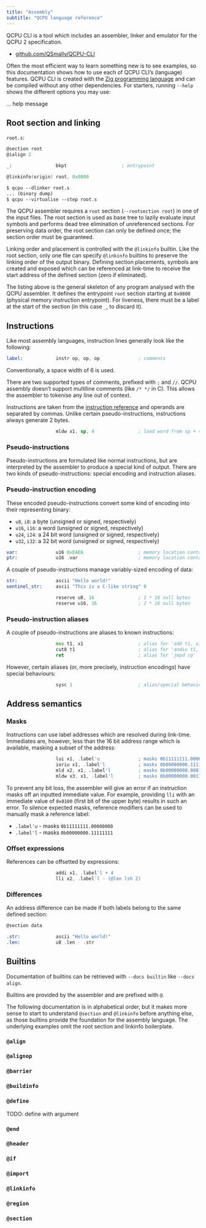 ```yaml
---
title: "Assembly"
subtitle: "QCPU language reference"
---
```


QCPU CLI is a tool which includes an assembler, linker and emulator for the QCPU 2 specification.

* [github.com/QSmally/QCPU-CLI](https://github.com/QSmally/QCPU-CLI)

Often the most efficient way to learn something new is to see examples, so this documentation shows
how to use each of QCPU CLI's (language) features. QCPU CLI is created with the [Zig programming language](https://ziglang.org)
and can be compiled without any other dependencies. For starters, running `--help` shows the
different options you may use:

... help message

## Root section and linking

`root.s`:

```.asm
@section root
@ialign 2

_:                bkpt                    ; entrypoint

@linkinfo(origin) root, 0x0800
```

```.txt
$ qcpu --dlinker root.s
... (binary dump)
$ qcpu --virtualise --step root.s
```

The QCPU assembler requires a `root` section (`--rootsection root`) in one of the input files. The
root section is used as base tree to lazily evaluate input symbols and performs dead tree
elimination of unreferenced sections. For preserving data order, the root section can only be
defined once; the section order must be guaranteed.

Linking order and placement is controlled with the `@linkinfo` builtin. Like the root section, only
one file can specify `@linkinfo` builtins to preserve the linking order of the output binary.
Defining section placements, symbols are created and exposed which can be referenced at link-time to
receive the start address of the defined section (zero if eliminated).

The listing above is the general skeleton of any program analysed with the QCPU assembler. It
defines the entrypoint `root` section starting at `0x0800` (physical memory instruction entrypoint).
For liveness, there must be a label at the start of the section (in this case `_`, to discard it).

## Instructions

Like most assembly languages, instruction lines generally look like the following:

```.asm
label:            instr op, op, op              ; comments                col 80
```

Conventionally, a space width of 6 is used.

There are two supported types of comments, prefixed with `;` and `//`. QCPU assembly doesn't support
multiline comments (like `/* */` in C). This allows the assembler to tokenise any line out of
context.

Instructions are taken from the [instruction reference](/) and operands are separated by commas.
Unlike certain pseudo-instructions, instructions always generate 2 bytes.

```.asm
                  mldw x1, sp, 4                ; load word from sp + 4
```

### Pseudo-instructions

Pseudo-instructions are formulated like normal instructions, but are interpreted by the assembler to
produce a special kind of output. There are two kinds of pseudo-instructions: special encoding and
instruction aliases.

### Pseudo-instruction encoding

These encoded pseudo-instructions convert some kind of encoding into their representing binary:

* `u8`, `i8`: a byte (unsigned or signed, respectively)
* `u16`, `i16`: a word (unsigned or signed, respectively)
* `u24`, `i24`: a 24 bit word (unsigned or signed, respectively)
* `u32`, `i32`: a 32 bit word (unsigned or signed, respectively)

```.asm
var:              u16 0xEAEA                    ; memory location containing a two byte variable
ptr:              u16 .var                      ; memory location containing a two byte ptr to variable
```

A couple of pseudo-instructions manage variably-sized encoding of data:

```.asm
str:              ascii "Hello world!"
sentinel_str:     ascii "This is a C-like string" 0
```

```.asm
                  reserve u8, 16                ; 1 * 16 null bytes
                  reserve u16, 16               ; 2 * 16 null bytes
```

### Pseudo-instruction aliases

A couple of pseudo-instructions are aliases to known instructions:

```.asm
                  mov t1, x1                    ; alias for 'add t1, x1, 0'
                  cut8 t1                       ; alias for 'andiu t1, 0xFF'
                  ret                           ; alias for 'jmpd rp'
```

However, certain aliases (or, more precisely, instruction encodings) have special behaviours:

```.asm
                  sysc 1                        ; alias/special behaviour for 'jmpd 0, 1'
```

## Address semantics

### Masks

Instructions can use label addresses which are resolved during link-time. Immediates are, however,
less than the 16 bit address range which is available, masking a subset of the address:

```.asm
                  lui x1, .label'u              ; masks 0b11111111.00000000
                  ioriu x1, .label'l            ; masks 0b00000000.11111111
                  mld x2, x1, .label'l          ; masks 0b00000000.00011111
                  mldw x3, x1, .label'l         ; masks 0b00000000.00111110
```

To prevent any bit loss, the assembler will give an error if an instruction masks off an inputted
immediate value. For example, providing `lli` with an immediate value of `0x0100` (first bit of the
upper byte) results in such an error. To silence expected masks, reference modifiers can be used
to manually mask a reference label:

* `.label'u` - masks `0b11111111.00000000`
* `.label'l` - masks `0b00000000.11111111`

### Offset expressions

References can be offsetted by expressions:

```.asm
                  addi x1, .label'l + 4
                  lli x2, .label'l - (@len lsh 2)
```

### Differences

An address difference can be made if both labels belong to the same defined section:

```.asm
@section data

.str:             ascii "Hello world!"
.len:             u8 .len - .str
```

## Builtins

Documentation of builtins can be retrieved with `--docs builtin` like `--docs align`.

Builtins are provided by the assembler and are prefixed with `@`.

The following documentation is in alphabetical order, but it makes more sense to start to understand
`@section` and `@linkinfo` before anything else, as those builtins provide the foundation for the
assembly language. The underlying examples omit the root section and linkinfo boilerplate.


### `@align`

### `@alignop`

### `@barrier`

### `@buildinfo`

### `@define`

TODO: define with argument

### `@end`

### `@header`

### `@if`

### `@import`

### `@linkinfo`

### `@region`

### `@section`
